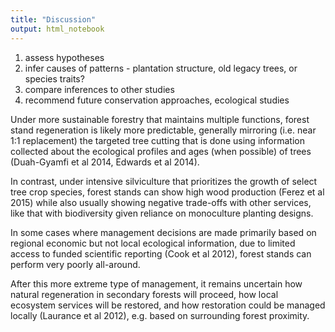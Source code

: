 ```yaml
---
title: "Discussion"
output: html_notebook
---
```



1.  assess hypotheses
2.  infer causes of patterns - plantation structure, old legacy trees, or species traits?
3.  compare inferences to other studies
4.  recommend future conservation approaches, ecological studies

Under more sustainable forestry that maintains multiple functions, forest stand regeneration is likely more predictable, generally mirroring (i.e. near 1:1 replacement) the targeted tree cutting that is done using information collected about the ecological profiles and ages (when possible) of trees (Duah-Gyamfi et al 2014, Edwards et al 2014).

In contrast, under intensive silviculture that prioritizes the growth of select tree crop species, forest stands can show high wood production (Ferez et al 2015) while also usually showing negative trade-offs with other services, like that with biodiversity given reliance on monoculture planting designs.

In some cases where management decisions are made primarily based on regional economic but not local ecological information, due to limited access to funded scientific reporting (Cook et al 2012), forest stands can perform very poorly all-around.

After this more extreme type of management, it remains uncertain how natural regeneration in secondary forests will proceed, how local ecosystem services will be restored, and how restoration could be managed locally (Laurance et al 2012), e.g. based on surrounding forest proximity.
